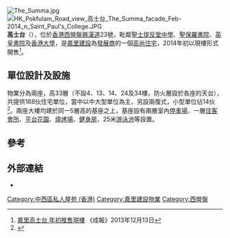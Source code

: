 [[File:The_Summa.jpg|thumb]]
[[File:HK_Pokfulam_Road_view_高士台_The_Summa_facade_Feb-2014_n_Saint_Paul's_College.JPG|thumb]]
'''高士台'''（{{lang-en|'''The Summa'''}}），位於[[香港|香港]][[西營盤|西營盤]][[興漢道|興漢道]]23號，毗鄰[[聖士提反堂中學|聖士提反堂中學]]、[[聖保羅書院|聖保羅書院]]、[[英皇書院|英皇書院]]及[[香港大學|香港大學]]，是[[嘉里建設|嘉里建設]]為[[發展商|發展商]]的一個[[高尚住宅|高尚住宅]]，2014年初以現樓形式開售<ref>[http://www.singpao.com/cj/ls/201312/t20131213_477854.html 嘉里高士台 年初推售現樓] {{webarchive|url=https://web.archive.org/web/20131219045645/http://www.singpao.com/cj/ls/201312/t20131213_477854.html |date=2013-12-19 }}《成報》2013年12月13日</ref>。

==單位設計及設施==
物業分為兩座，高33層（不設4、13、14、24及34樓，防火層設於各座的天台），共提供168伙住宅單位，當中以中大型單位為主，另設兩復式，小型單位佔14伙<ref>{{Cite web|title=美聯物業-高士台|url=https://www.midland.com.hk/zh-hk/estate/港島-港島西-高士台-E000015225?buildingId=B000078808|access-date=2021-09-12|archive-date=2021-09-12|archive-url=https://web.archive.org/web/20210912050943/https://www.midland.com.hk/zh-hk/estate/%E6%B8%AF%E5%B3%B6-%E6%B8%AF%E5%B3%B6%E8%A5%BF-%E9%AB%98%E5%A3%AB%E5%8F%B0-E000015225?buildingId=B000078808|dead-url=no}}</ref>。兩座大樓均建於同一5層高的基座之上，基座設有兩層室內[[停車場|停車場]]、一層[[住客會所|住客會所]]、[[空中花園|平台花園]]、[[燒烤|燒烤場]]、[[健身房|健身房]]、25米[[游泳池|游泳池]]等設置。

==參考==
{{reflist}}

==外部連結==
* {{Official website|http://www.thesumma.com.hk/}}
{{commonscat|The Summa, Hong Kong}}
{{嘉里集團}}

[[Category:中西區私人屋苑_(香港)|Category:中西區私人屋苑 (香港)]]
[[Category:嘉里建設物業|Category:嘉里建設物業]]
[[Category:西營盤|Category:西營盤]]
